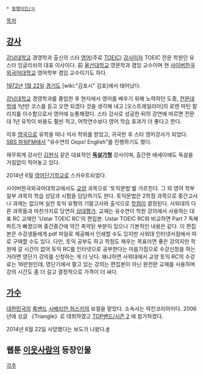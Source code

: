  * [[동명이인/ㅇ]]

[[목차]]
== [[강사]] ==
[[강남대학교]] 경영학과 출신의 스타 [[영어]](주로 [[TOEIC]]) [[강사]]이자 TOEIC 전문 학원인 유스타 잉글리쉬의 대표 이사이다. 前 [[울산대학교]] 영문학과 겸임 교수이며 현 [[사이버한국외국어대학교]] 영어학부 겸임 교수이기도 하다.

[[1972년]] [[1월 22일]] [[경기도]] [wiki:"김포시" 김포]에서 태어났다.

[[강남대학교]] 경영학과를 졸업한 후 현지에서 영어를 배우기 위해 노력하던 도중, [[전문대학]]에 1년만 코스를 듣고 오면 되겠다 것을 생각해 내고 [오스트레일리아]의 로렌 마틴 칼리지를 이수함으로서 영어에 능통해졌다. 스타 강사로 성공한 뒤의 강연에 따르면 전문대 1년 유학이 비용도 훨씬 적고, 어학연수보다 영어 학습 효과가 더 좋다고 한다.

이후 [[영국]]으로 유학을 떠나 석사 학위를 받았고, 귀국한 후 스타 영어강사가 되었다. [[SBS 파워FM]]에서 "유수연의 Oops! English"를 진행하기도 했다.

재무회계 강사인 [[김현식]] 같은 대표적인 '''[[독설가]]형''' 강사이며, 출간한 에세이에도 독설을 거침없이 적어놓고 있다.

2014년 6월 [[영어단기학교]]로 스카우트되었다.

사이버한국외국어대학교에서도 [[교양]] 과목으로 '토익문법'를 가르친다. 그 외 영어 학부 일부 과목의 학습 상담과 시험을 담당하기도 한다. 토익문법은 2학점 과목으로 중간고사나 과제는 없으며 실전 토익 유형의 기말고사와 출석으로 [[학점]]이 결정된다. 사외대의 다른 과목들과 마찬가지로 당연히 [[상대평가]]. 교재는 유수연이 학원 강의에서 사용하는 대표 RC 교재인 'Ustar TOEIC RC'의 편집본. Ustar TOEIC RC와 비교하면 Part 7 독해 파트가 빠졌으며 중간중간에 약간 축약된 부분이 있으나 기본적인 내용은 같다. 이 편집본은 수강생들에게 pdf 파일로 제공해서 인쇄할 수도 있지만 사외대 인터넷서점에서 따로 구매할 수도 있다. 다만, 토익 공부도 하고 학점도 채우는 목표라면 좋은 강의지만 학원에 갈 시간이 없어 토익 RC를 인터넷으로 공부한다는 마음가짐으로 수강신청을 하는 거라면 영단기 강의를 신청하는 게 더 낫다. 왜냐하면 사외대에서 교양 토익 RC의 수강료는 16만원인데, 영단기에서 팔고 있는 강의는 편집본이 아닌 완전판 교재를 사용하며 강의 시간도 좀 더 길고 결정적으로 가격이 더 싸다.

== [[가수]] ==
[[대한민국]]의 [[록밴드]] [[시베리안 허스키]]의 보컬을 맡았다. 소속사는 락킨코리아이다.
2006년에 싱글 《Triangle》로 데뷔하였고 [[TOP밴드/시즌 2]] 에 참가하였다. 

2014년 6월 22일 사망했다는 보도가 나왔다.[http://media.daum.net/entertain/culture/newsview?newsid=20140622093606973 #]

== 웹툰 [[이웃사람]]의 등장인물 ==

[[각주]]
